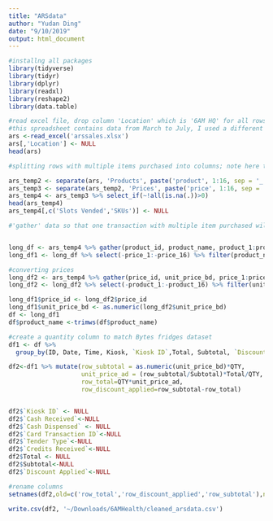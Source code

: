 ```yaml
---
title: "ARSdata"
author: "Yudan Ding"
date: "9/10/2019"
output: html_document
---
```


```r
#installng all packages
library(tidyverse)
library(tidyr)
library(dplyr)
library(readxl)
library(reshape2)
library(data.table)
```

```r
#read excel file, drop column 'Location' which is '6AM HQ' for all rows'
#this spreadsheet contains data from March to July, I used a different one for august, same code though
ars <-read_excel('arssales.xlsx')
ars[,'Location'] <- NULL
head(ars)
```

```r
#splitting rows with multiple items purchased into columns; note here that 16 is the maximum number of items that have been puchased in one transaction. 

ars_temp2 <- separate(ars, 'Products', paste('product', 1:16, sep = '_'),sep=',', extra = 'drop')
ars_temp3 <- separate(ars_temp2, 'Prices', paste('price', 1:16, sep = '_'),sep=',', extra = 'drop')
ars_temp4 <- ars_temp3 %>% select_if(~!all(is.na(.))>0)
head(ars_temp4)
ars_temp4[,c('Slots Vended','SKUs')] <- NULL

```

```r
#'gather' data so that one transaction with multiple item purchased will be splited to separate rows


long_df <- ars_temp4 %>% gather(product_id, product_name, product_1:product_16)
long_df1 <- long_df %>% select(-price_1:-price_16) %>% filter(product_name!='NA')

#converting prices 
long_df2 <- ars_temp4 %>% gather(price_id, unit_price_bd, price_1:price_16)
long_df2 <- long_df2 %>% select(-product_1:-product_16) %>% filter(unit_price_bd!='NA')

long_df1$price_id <- long_df2$price_id
long_df1$unit_price_bd <- as.numeric(long_df2$unit_price_bd)
df <- long_df1
df$product_name <-trimws(df$product_name)

```

```r
#create a quantity column to match Bytes fridges dataset 
df1 <- df %>% 
  group_by(ID, Date, Time, Kiosk, `Kiosk ID`,Total, Subtotal, `Discount Applied`, `Tender Type`,`Cash Received`, `Cash Dispensed`,`Card Transaction ID`,`Credits Received`, Promotions, product_name,unit_price_bd)%>%summarise(QTY = n_distinct(product_id))

df2<-df1 %>% mutate(row_subtotal = as.numeric(unit_price_bd)*QTY,
                    unit_price_ad = (row_subtotal/Subtotal)*Total/QTY,
                    row_total=QTY*unit_price_ad,
                    row_discount_applied=row_subtotal-row_total)


df2$`Kiosk ID` <- NULL
df2$`Cash Received`<-NULL
df2$`Cash Dispensed` <- NULL
df2$`Card Transaction ID`<-NULL
df2$`Tender Type`<-NULL
df2$`Credits Received`<-NULL
df2$Total <- NULL
df2$Subtotal<-NULL
df2$`Discount Applied`<-NULL

#rename columns 
setnames(df2,old=c('row_total','row_discount_applied','row_subtotal'),new=c('total','discount_applied','subtotal'))
```


```r
write.csv(df2, '~/Downloads/6AMHealth/cleaned_arsdata.csv')
```




